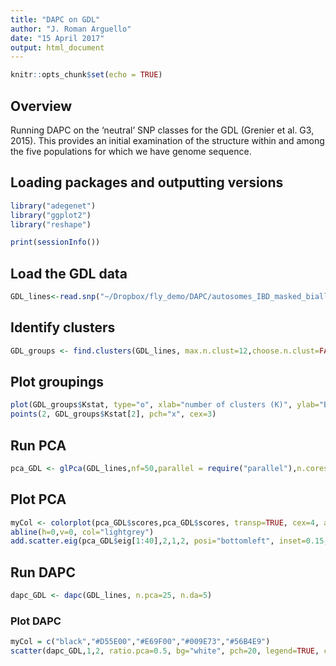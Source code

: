 ```yaml
---
title: "DAPC on GDL"
author: "J. Roman Arguello"
date: "15 April 2017"
output: html_document
---
```


```r
knitr::opts_chunk$set(echo = TRUE)
```

## Overview

Running DAPC on the 'neutral' SNP classes for the GDL (Grenier et al. G3, 2015). This provides an initial examination of the structure within and among the five populations for which we have genome sequence.


## Loading packages and outputting versions
```r

library("adegenet")
library("ggplot2")
library("reshape")

print(sessionInfo())

```


## Load the GDL data
```r
GDL_lines<-read.snp("~/Dropbox/fly_demo/DAPC/autosomes_IBD_masked_biallelic_ZW184removed_Callability_masked_biallelic_neutral_sites.snp",multicore=TRUE)
```


## Identify clusters
```r
GDL_groups <- find.clusters(GDL_lines, max.n.clust=12,choose.n.clust=FALSE, criterion="diffNgroup", n.pca=120)
```

## Plot groupings
```r
plot(GDL_groups$Kstat, type="o", xlab="number of clusters (K)", ylab="BIC",col="blue", main="Detection based on BIC")
points(2, GDL_groups$Kstat[2], pch="x", cex=3)
```

## Run PCA
```r
pca_GDL <- glPca(GDL_lines,nf=50,parallel = require("parallel"),n.cores = 3)
```

## Plot PCA
```r
myCol <- colorplot(pca_GDL$scores,pca_GDL$scores, transp=TRUE, cex=4, alpha=0.8, main="")
abline(h=0,v=0, col="lightgrey")
add.scatter.eig(pca_GDL$eig[1:40],2,1,2, posi="bottomleft", inset=0.15, ratio=.2)
```

## Run DAPC
```r
dapc_GDL <- dapc(GDL_lines, n.pca=25, n.da=5)
```

### Plot DAPC
```r
myCol = c("black","#D55E00","#E69F00","#009E73","#56B4E9")
scatter(dapc_GDL,1,2, ratio.pca=0.5, bg="white", pch=20, legend=TRUE, cell=2, cstar=1, col=myCol, solid=.7, cex=3, cex.sub=4,clab=0, mstree=FALSE, scree.da=TRUE,posi.da="topleft", ratio=.16)
```


